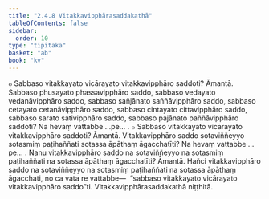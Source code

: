 ```yaml
---
title: "2.4.8 Vitakkavipphārasaddakathā"
tableOfContents: false
sidebar:
  order: 10
type: "tipitaka"
basket: "ab"
book: "kv"
---
```



<DynamicBreadcrumb />

<Division number="563" book="kv">

<Paragraph number="1907" book="kv">
๐ Sabbaso vitakkayato vicārayato vitakkavipphāro saddoti? Āmantā. Sabbaso phusayato phassavipphāro saddo, sabbaso vedayato vedanāvipphāro saddo, sabbaso sañjānato saññāvipphāro saddo, sabbaso cetayato cetanāvipphāro saddo, sabbaso cintayato cittavipphāro saddo, sabbaso sarato sativipphāro saddo, sabbaso pajānato paññāvipphāro saddoti? Na hevaṃ vattabbe …pe… .
</Paragraph>

<Paragraph number="1908" book="kv">
๐ Sabbaso vitakkayato vicārayato vitakkavipphāro saddoti? Āmantā. Vitakkavipphāro saddo sotaviññeyyo sotasmiṃ paṭihaññati sotassa āpāthaṃ āgacchatīti? Na hevaṃ vattabbe …pe… . Nanu vitakkavipphāro saddo na sotaviññeyyo na sotasmiṃ paṭihaññati na sotassa āpāthaṃ āgacchatīti? Āmantā. Hañci vitakkavipphāro saddo na sotaviññeyyo na sotasmiṃ paṭihaññati na sotassa āpāthaṃ āgacchati, no ca vata re vattabbe—  “sabbaso vitakkayato vicārayato vitakkavipphāro saddo”ti.

</Paragraph>
</Division>

<Paragraph number="1909" type="center" book="kv">
Vitakkavipphārasaddakathā niṭṭhitā.
</Paragraph>